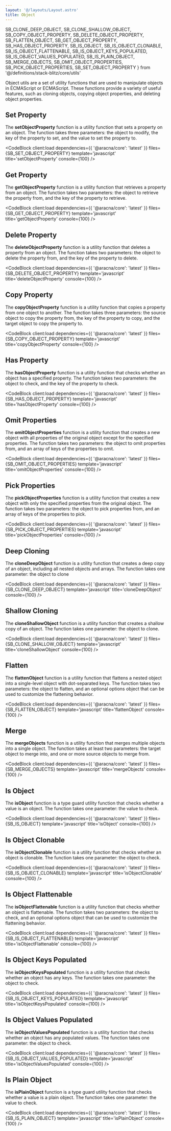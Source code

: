 ```yaml
---
layout: '@/layouts/Layout.astro'
title: Object
---
```


  SB_CLONE_DEEP_OBJECT,
  SB_CLONE_SHALLOW_OBJECT,
  SB_COPY_OBJECT_PROPERTY,
  SB_DELETE_OBJECT_PROPERTY,
  SB_FLATTEN_OBJECT,
  SB_GET_OBJECT_PROPERTY,
  SB_HAS_OBJECT_PROPERTY,
  SB_IS_OBJECT,
  SB_IS_OBJECT_CLONABLE,
  SB_IS_OBJECT_FLATTENABLE,
  SB_IS_OBJECT_KEYS_POPULATED,
  SB_IS_OBJECT_VALUES_POPULATED,
  SB_IS_PLAIN_OBJECT,
  SB_MERGE_OBJECTS,
  SB_OMIT_OBJECT_PROPERTIES,
  SB_PICK_OBJECT_PROPERTIES,
  SB_SET_OBJECT_PROPERTY
} from '@/definitions/stack-blitz/core/utils'

Object utils are a set of utility functions that are used to manipulate objects in ECMAScript or ECMAScript. These functions provide a variety of useful features, such as cloning objects, copying object properties, and deleting object properties.

## Set Property

The **setObjectProperty** function is a utility function that sets a property on an object. The function takes three parameters: the object to modify, the key of the property to set, and the value to set the property to.

<CodeBlock
  client:load
  dependencies={{ '@aracna/core': 'latest' }}
  files={SB_SET_OBJECT_PROPERTY}
  template='javascript'
  title='setObjectProperty'
  console={100}
/>

## Get Property

The **getObjectProperty** function is a utility function that retrieves a property from an object. The function takes two parameters: the object to retrieve the property from, and the key of the property to retrieve.

<CodeBlock
  client:load
  dependencies={{ '@aracna/core': 'latest' }}
  files={SB_GET_OBJECT_PROPERTY}
  template='javascript'
  title='getObjectProperty'
  console={100}
/>

## Delete Property

The **deleteObjectProperty** function is a utility function that deletes a property from an object. The function takes two parameters: the object to delete the property from, and the key of the property to delete.

<CodeBlock
  client:load
  dependencies={{ '@aracna/core': 'latest' }}
  files={SB_DELETE_OBJECT_PROPERTY}
  template='javascript'
  title='deleteObjectProperty'
  console={100}
/>

## Copy Property

The **copyObjectProperty** function is a utility function that copies a property from one object to another. The function takes three parameters: the source object to copy the property from, the key of the property to copy, and the target object to copy the property to.

<CodeBlock
  client:load
  dependencies={{ '@aracna/core': 'latest' }}
  files={SB_COPY_OBJECT_PROPERTY}
  template='javascript'
  title='copyObjectProperty'
  console={100}
/>

## Has Property

The **hasObjectProperty** function is a utility function that checks whether an object has a specified property. The function takes two parameters: the object to check, and the key of the property to check.

<CodeBlock
  client:load
  dependencies={{ '@aracna/core': 'latest' }}
  files={SB_HAS_OBJECT_PROPERTY}
  template='javascript'
  title='hasObjectProperty'
  console={100}
/>

## Omit Properties

The **omitObjectProperties** function is a utility function that creates a new object with all properties of the original object except for the specified properties. The function takes two parameters: the object to omit properties from, and an array of keys of the properties to omit.

<CodeBlock
  client:load
  dependencies={{ '@aracna/core': 'latest' }}
  files={SB_OMIT_OBJECT_PROPERTIES}
  template='javascript'
  title='omitObjectProperties'
  console={100}
/>

## Pick Properties

The **pickObjectProperties** function is a utility function that creates a new object with only the specified properties from the original object. The function takes two parameters: the object to pick properties from, and an array of keys of the properties to pick.

<CodeBlock
  client:load
  dependencies={{ '@aracna/core': 'latest' }}
  files={SB_PICK_OBJECT_PROPERTIES}
  template='javascript'
  title='pickObjectProperties'
  console={100}
/>

## Deep Cloning

The **cloneDeepObject** function is a utility function that creates a deep copy of an object, including all nested objects and arrays. The function takes one parameter: the object to clone

<CodeBlock
  client:load
  dependencies={{ '@aracna/core': 'latest' }}
  files={SB_CLONE_DEEP_OBJECT}
  template='javascript'
  title='cloneDeepObject'
  console={100}
/>

## Shallow Cloning

The **cloneShallowObject** function is a utility function that creates a shallow copy of an object. The function takes one parameter: the object to clone.

<CodeBlock
  client:load
  dependencies={{ '@aracna/core': 'latest' }}
  files={SB_CLONE_SHALLOW_OBJECT}
  template='javascript'
  title='cloneShallowObject'
  console={100}
/>

## Flatten

The **flattenObject** function is a utility function that flattens a nested object into a single-level object with dot-separated keys. The function takes two parameters: the object to flatten, and an optional options object that can be used to customize the flattening behavior.

<CodeBlock
  client:load
  dependencies={{ '@aracna/core': 'latest' }}
  files={SB_FLATTEN_OBJECT}
  template='javascript'
  title='flattenObject'
  console={100}
/>

## Merge

The **mergeObjects** function is a utility function that merges multiple objects into a single object. The function takes at least two parameters: the target object to merge into, and one or more source objects to merge from.

<CodeBlock
  client:load
  dependencies={{ '@aracna/core': 'latest' }}
  files={SB_MERGE_OBJECTS}
  template='javascript'
  title='mergeObjects'
  console={100}
/>

## Is Object

The **isObject** function is a type guard utility function that checks whether a value is an object. The function takes one parameter: the value to check.

<CodeBlock
  client:load
  dependencies={{ '@aracna/core': 'latest' }}
  files={SB_IS_OBJECT}
  template='javascript'
  title='isObject'
  console={100}
/>

## Is Object Clonable

The **isObjectClonable** function is a utility function that checks whether an object is clonable. The function takes one parameter: the object to check.

<CodeBlock
  client:load
  dependencies={{ '@aracna/core': 'latest' }}
  files={SB_IS_OBJECT_CLONABLE}
  template='javascript'
  title='isObjectClonable'
  console={100}
/>

## Is Object Flattenable

The **isObjectFlattenable** function is a utility function that checks whether an object is flattenable. The function takes two parameters: the object to check, and an optional options object that can be used to customize the flattening behavior.

<CodeBlock
  client:load
  dependencies={{ '@aracna/core': 'latest' }}
  files={SB_IS_OBJECT_FLATTENABLE}
  template='javascript'
  title='isObjectFlattenable'
  console={100}
/>

## Is Object Keys Populated

The **isObjectKeysPopulated** function is a utility function that checks whether an object has any keys. The function takes one parameter: the object to check.

<CodeBlock
  client:load
  dependencies={{ '@aracna/core': 'latest' }}
  files={SB_IS_OBJECT_KEYS_POPULATED}
  template='javascript'
  title='isObjectKeysPopulated'
  console={100}
/>

## Is Object Values Populated

The **isObjectValuesPopulated** function is a utility function that checks whether an object has any populated values. The function takes one parameter: the object to check.

<CodeBlock
  client:load
  dependencies={{ '@aracna/core': 'latest' }}
  files={SB_IS_OBJECT_VALUES_POPULATED}
  template='javascript'
  title='isObjectValuesPopulated'
  console={100}
/>

## Is Plain Object

The **isPlainObject** function is a type guard utility function that checks whether a value is a plain object. The function takes one parameter: the value to check.

<CodeBlock
  client:load
  dependencies={{ '@aracna/core': 'latest' }}
  files={SB_IS_PLAIN_OBJECT}
  template='javascript'
  title='isPlainObject'
  console={100}
/>
